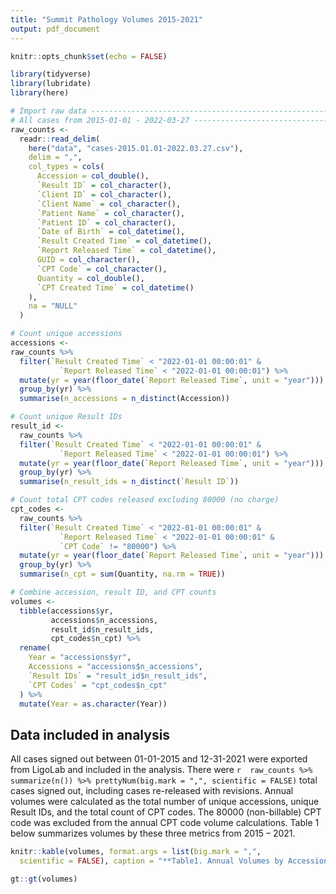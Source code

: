 ```yaml
---
title: "Summit Pathology Volumes 2015-2021"
output: pdf_document
---
```


```r
knitr::opts_chunk$set(echo = FALSE)
```

```r
library(tidyverse)
library(lubridate)
library(here)
```

```r
# Import raw data --------------------------------------------------------
# All cases from 2015-01-01 - 2022-03-27 ---------------------------------
raw_counts <-
  readr::read_delim(
    here("data", "cases-2015.01.01-2022.03.27.csv"),
    delim = ",",
    col_types = cols(
      Accession = col_double(),
      `Result ID` = col_character(),
      `Client ID` = col_character(),
      `Client Name` = col_character(),
      `Patient Name` = col_character(),
      `Patient ID` = col_character(),
      `Date of Birth` = col_datetime(),
      `Result Created Time` = col_datetime(),
      `Report Released Time` = col_datetime(),
      GUID = col_character(),
      `CPT Code` = col_character(),
      Quantity = col_double(),
      `CPT Created Time` = col_datetime()
    ),
    na = "NULL"
  )
```

```r
# Count unique accessions
accessions <- 
raw_counts %>%
  filter(`Result Created Time` < "2022-01-01 00:00:01" & 
           `Report Released Time` < "2022-01-01 00:00:01") %>% 
  mutate(yr = year(floor_date(`Report Released Time`, unit = "year"))) %>%
  group_by(yr) %>% 
  summarise(n_accessions = n_distinct(Accession))

# Count unique Result IDs
result_id <- 
  raw_counts %>%
  filter(`Result Created Time` < "2022-01-01 00:00:01" & 
           `Report Released Time` < "2022-01-01 00:00:01") %>% 
  mutate(yr = year(floor_date(`Report Released Time`, unit = "year"))) %>%
  group_by(yr) %>% 
  summarise(n_result_ids = n_distinct(`Result ID`))

# Count total CPT codes released excluding 80000 (no charge)
cpt_codes <- 
  raw_counts %>%
  filter(`Result Created Time` < "2022-01-01 00:00:01" & 
           `Report Released Time` < "2022-01-01 00:00:01" & 
           `CPT Code` != "80000") %>% 
  mutate(yr = year(floor_date(`Report Released Time`, unit = "year"))) %>%
  group_by(yr) %>% 
  summarise(n_cpt = sum(Quantity, na.rm = TRUE))

# Combine accession, result ID, and CPT counts
volumes <-
  tibble(accessions$yr,
         accessions$n_accessions,
         result_id$n_result_ids,
         cpt_codes$n_cpt) %>%
  rename(
    Year = "accessions$yr",
    Accessions = "accessions$n_accessions",
    `Result IDs` = "result_id$n_result_ids",
    `CPT Codes` = "cpt_codes$n_cpt"
  ) %>% 
  mutate(Year = as.character(Year))
```

## Data included in analysis

All cases signed out between 01-01-2015 and 12-31-2021 were exported from LigoLab and included in the analysis. There were `r  raw_counts %>% summarize(n()) %>% prettyNum(big.mark = ",", scientific = FALSE)` total cases signed out, including cases re-released with revisions. Annual volumes were calculated as the total number of unique accessions, unique Result IDs, and the total count of CPT codes. The 80000 (non-billable) CPT code was excluded from the annual CPT code volume calculations. Table 1 below summarizes volumes by these three metrics from 2015 -- 2021.

```r
knitr::kable(volumes, format.args = list(big.mark = ",",
  scientific = FALSE), caption = "**Table1. Annual Volumes by Accessions, Result IDs, and CPT Codes**")

gt::gt(volumes)
```

